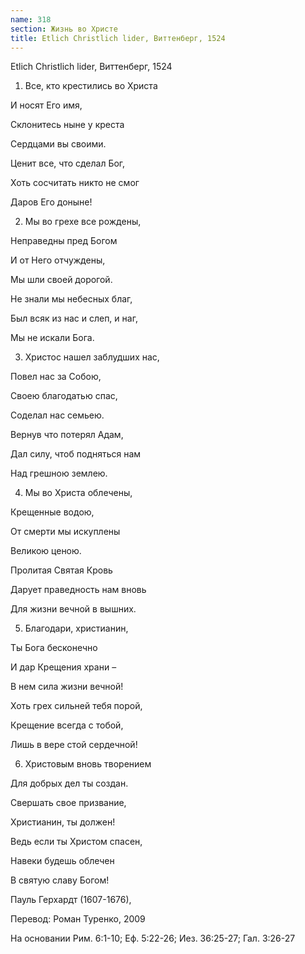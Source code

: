 ```yaml
---
name: 318
section: Жизнь во Христе
title: Etlich Christlich lider, Виттенберг, 1524
---
```

Etlich Christlich lider, Виттенберг, 1524


1. Все, кто крестились во Христа

И носят Его имя,

Склонитесь ныне у креста

Сердцами вы своими.

Ценит все, что сделал Бог,

Хоть сосчитать никто не смог

Даров Его доныне!


2. Мы во грехе все рождены,

Неправедны пред Богом

И от Него отчуждены,

Мы шли своей дорогой.

Не знали мы небесных благ,

Был всяк из нас и слеп, и наг,

Мы не искали Бога.


3. Христос нашел заблудших нас,

Повел нас за Собою,

Своею благодатью спас,

Соделал нас семьею.

Вернув что потерял Адам,

Дал силу, чтоб подняться нам

Над грешною землею.


4. Мы во Христа облечены,

Крещенные водою,

От смерти мы искуплены

Великою ценою.

Пролитая Святая Кровь

Дарует праведность нам вновь

Для жизни вечной в вышних.


5. Благодари, христианин,

Ты Бога бесконечно

И дар Крещения храни –

В нем сила жизни вечной!

Хоть грех сильней тебя порой,

Крещение всегда с тобой,

Лишь в вере стой сердечной!


6. Христовым вновь творением

Для добрых дел ты создан.

Свершать свое призвание,

Христианин, ты должен!

Ведь если ты Христом спасен,

Навеки будешь облечен

В святую славу Богом!


Пауль Герхардт (1607-1676),

Перевод: Роман Туренко, 2009

На основании Рим. 6:1-10; Еф. 5:22-26; Иез. 36:25-27; Гал. 3:26-27
